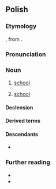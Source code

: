 {{also|szkołą}}
==Polish==
{{wp||szkoła (oświata)|lang=pl}}

===Etymology===
{{bor+|pl|la|schola}}, from {{der|pl|grc|σχολή}}.

===Pronunciation===
{{pl-p|a=Pl-szkoła.ogg}}

===Noun===
{{pl-noun|f|dim=szkółka}}

# [[school]] {{gl|educational institution}}
#: {{hypo|pl|uczelnia|uniwersytet|kolegium}}
# [[school]] {{gl|doctrine}}

====Declension====
{{pl-decl-noun-f|genp=szkół}}

====Derived terms====
{{col3|pl|title=adjectives|bezszkolny|szkolny}}
{{col3|pl|title=nouns|autoszkoła|szkolnictwo|szkolenie}}
{{col3|pl|title=verbs|szkolić|wyszkolić|przeszkolić}}

====Descendants====
* {{desctree|bor=1|ru|школа}}

===Further reading===
* {{R:pl:WSJP}}
* {{R:pl:PWN}}

{{C|pl|Buildings|Education}}